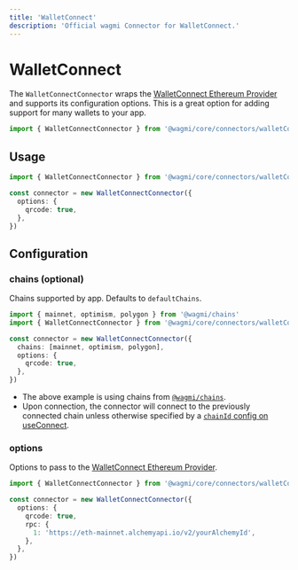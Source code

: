 ```yaml
---
title: 'WalletConnect'
description: 'Official wagmi Connector for WalletConnect.'
---
```


# WalletConnect

The `WalletConnectConnector` wraps the [WalletConnect Ethereum Provider](https://walletconnect.com) and supports its configuration options. This is a great option for adding support for many wallets to your app.

```ts
import { WalletConnectConnector } from '@wagmi/core/connectors/walletConnect'
```

## Usage

```ts
import { WalletConnectConnector } from '@wagmi/core/connectors/walletConnect'

const connector = new WalletConnectConnector({
  options: {
    qrcode: true,
  },
})
```

## Configuration

### chains (optional)

Chains supported by app. Defaults to `defaultChains`.

```ts {5}
import { mainnet, optimism, polygon } from '@wagmi/chains'
import { WalletConnectConnector } from '@wagmi/core/connectors/walletConnect'

const connector = new WalletConnectConnector({
  chains: [mainnet, optimism, polygon],
  options: {
    qrcode: true,
  },
})
```

- The above example is using chains from [`@wagmi/chains`](/core/chains#wagmichains).
- Upon connection, the connector will connect to the previously connected chain unless otherwise specified by a [`chainId` config on useConnect](/core/hooks/useConnect#chainid-optional).

### options

Options to pass to the [WalletConnect Ethereum Provider](https://walletconnect.com).

```ts {4-9}
import { WalletConnectConnector } from '@wagmi/core/connectors/walletConnect'

const connector = new WalletConnectConnector({
  options: {
    qrcode: true,
    rpc: {
      1: 'https://eth-mainnet.alchemyapi.io/v2/yourAlchemyId',
    },
  },
})
```
